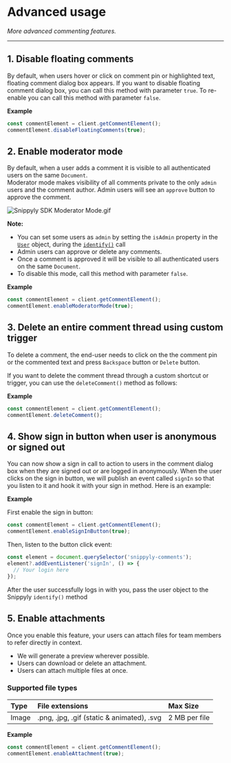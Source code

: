 
# Advanced usage

_More advanced commenting features._

---

## 1. Disable floating comments

By default, when users hover or click on comment pin or highlighted text, floating comment dialog box appears. If you want to disable floating comment dialog box, you can call this method with parameter `true`. To re-enable you can call this method with parameter `false`.

**Example**

```js copy
const commentElement = client.getCommentElement();
commentElement.disableFloatingComments(true);
```

## 2. Enable moderator mode

By default, when a user adds a comment it is visible to all authenticated users on the same `Document`.  
Moderator mode makes visibility of all comments private to the only `admin` users and the comment author. Admin users will see an `approve` button to approve the comment.

![](https://files.readme.io/d307f35-Snippyly_SDK_Moderator_Mode.gif "Snippyly SDK Moderator Mode.gif")

**Note:**

- You can set some users as `admin` by setting the `isAdmin` property in the [`User`](ref:user-data) object, during the [`identify()`](ref:snippyly-client#identify) call
- Admin users can approve or delete any comments.
- Once a comment is approved it will be visible to all authenticated users on the same `Document`.
- To disable this mode, call this method with parameter `false`.

**Example**

```js copy
const commentElement = client.getCommentElement();
commentElement.enableModeratorMode(true);
```

## 3. Delete an entire comment thread using custom trigger

To delete a comment, the end-user needs to click on the the comment pin or the commented text and press `Backspace` button or `Delete` button.

If you want to delete the comment thread through a custom shortcut or trigger, you can use the `deleteComment()` method as follows:

**Example**

```js copy
const commentElement = client.getCommentElement();
commentElement.deleteComment();
```

## 4. Show sign in button when user is anonymous or signed out

You can now show a sign in call to action to users in the comment dialog box when they are signed out or are logged in anonymously. When the user clicks on the sign in button, we will publish an event called `signIn` so that you listen to it and hook it with your sign in method. Here is an example:

**Example**

First enable the sign in button:

```js copy
const commentElement = client.getCommentElement();
commentElement.enableSignInButton(true);
```

Then, listen to the button click event:

```js copy
const element = document.querySelector('snippyly-comments');
element?.addEventListener('signIn', () => {
  // Your login here
});
```

<Callout type="info">After the user successfully logs in with you, pass the user object to the Snippyly `identify()` method</Callout>

## 5. Enable attachments

Once you enable this feature, your users can attach files for team members to refer directly in context.

- We will generate a preview wherever possible.
- Users can download or delete an attachment.
- Users can attach multiple files at once.

### Supported file types

| Type  | File extensions                            | Max Size      |
| :---- | :----------------------------------------- | :------------ |
| Image | .png, .jpg, .gif (static & animated), .svg | 2 MB per file |

**Example**

```js copy
const commentElement = client.getCommentElement();
commentElement.enableAttachment(true);
```
